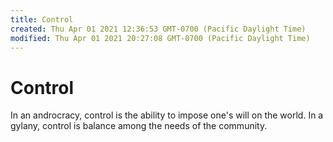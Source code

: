 ```yaml
---
title: Control
created: Thu Apr 01 2021 12:36:53 GMT-0700 (Pacific Daylight Time)
modified: Thu Apr 01 2021 20:27:08 GMT-0700 (Pacific Daylight Time)
---
```


# Control

In an androcracy, control is the ability to impose one's will on the world.
In a gylany, control is balance among the needs of the community.
